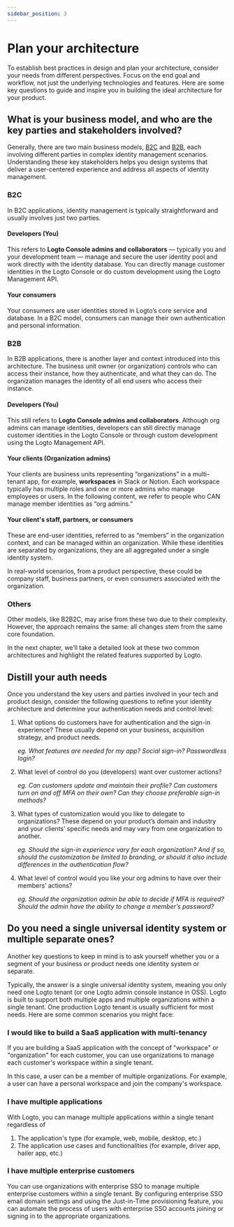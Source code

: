 ```yaml
---
sidebar_position: 3
---
```


# Plan your architecture

To establish best practices in design and plan your architecture, consider your needs from different perspectives. Focus on the end goal and workflow, not just the underlying technologies and features. Here are some key questions to guide and inspire you in building the ideal architecture for your product.

## What is your business model, and who are the key parties and stakeholders involved?

Generally, there are two main business models, [B2C](./b2c) and [B2B](./b2b), each involving different parties in complex identity management scenarios. Understanding these key stakeholders helps you design systems that deliver a user-centered experience and address all aspects of identity management.

### B2C

In B2C applications, identity management is typically straightforward and usually involves just two parties.

#### Developers (You)

This refers to **Logto Console admins and collaborators** — typically you and your development team — manage and secure the user identity pool and work directly with the identity database. You can directly manage customer identities in the Logto Console or do custom development using the Logto Management API.

#### Your consumers

Your consumers are user identities stored in Logto’s core service and database. In a B2C model, consumers can manage their own authentication and personal information.

### B2B

In B2B applications, there is another layer and context introduced into this architecture. The business unit owner (or organization) controls who can access their instance, how they authenticate, and what they can do. The organization manages the identity of all end users who access their instance.

#### Developers (You)

This still refers to **Logto Console admins and collaborators**. Although org admins can manage identities, developers can still directly manage customer identities in the Logto Console or through custom development using the Logto Management API.

#### Your clients (Organization admins)

Your clients are business units representing “organizations” in a multi-tenant app, for example, **workspaces** in Slack or Notion. Each workspace typically has multiple roles and one or more admins who manage employees or users. In the following content, we refer to people who CAN manage member identities as “org admins.”

#### Your client's staff, partners, or consumers

These are end-user identities, referred to as “members” in the organization context, and can be managed within an organization. While these identities are separated by organizations, they are all aggregated under a single identity system.

In real-world scenarios, from a product perspective, these could be company staff, business partners, or even consumers associated with the organization.

### Others

Other models, like B2B2C, may arise from these two due to their complexity. However, the approach remains the same: all changes stem from the same core foundation.

In the next chapter, we’ll take a detailed look at these two common architectures and highlight the related features supported by Logto.

## Distill your auth needs

Once you understand the key users and parties involved in your tech and product design, consider the following questions to refine your identity architecture and determine your authentication needs and control level:

1. What options do customers have for authentication and the sign-in experience? These usually depend on your business, acquisition strategy, and product needs.

   _eg. What features are needed for my app? Social sign-in? Passwordless login?_

2. What level of control do you (developers) want over customer actions?

   _eg. Can customers update and maintain their profile? Can customers turn on and off MFA on their own? Can they choose preferable sign-in methods?_

3. What types of customization would you like to delegate to organizations? These depend on your product’s domain and industry and your clients’ specific needs and may vary from one organization to another.

   _eg. Should the sign-in experience vary for each organization? And if so, should the customization be limited to branding, or should it also include differences in the authentication flow?_

4. What level of control would you like your org admins to have over their members’ actions?

   _eg. Should the organization admin be able to decide if MFA is required? Should the admin have the ability to change a member’s password?_

## Do you need a single universal identity system or multiple separate ones?

Another key questions to keep in mind is to ask yourself whether you or a segment of your business or product needs one identity system or separate.

Typically, the answer is a single universal identity system, meaning you only need one Logto tenant (or one Logto admin console instance in OSS). Logto is built to support both multiple apps and multiple organizations within a single tenant. One production Logto tenant is usually sufficient for most needs. Here are some common scenarios you might face:

### I would like to build a SaaS application with multi-tenancy

If you are building a SaaS application with the concept of "workspace" or "organization" for each customer, you can use organizations to manage each customer's workspace within a single tenant.

In this case, a user can be a member of multiple organizations. For example, a user can have a personal workspace and join the company's workspace.

### I have multiple applications

With Logto, you can manage multiple applications within a single tenant regardless of

1. The application's type (for example, web, mobile, desktop, etc.)
2. The application use cases and functionalities (for example, driver app, hailer app, etc.)

### I have multiple enterprise customers

You can use organizations with enterprise SSO to manage multiple enterprise customers within a single tenant. By configuring enterprise SSO email domain settings and using the Just-in-Time provisioning feature, you can automate the process of users with enterprise SSO accounts joining or signing in to the appropriate organizations.
